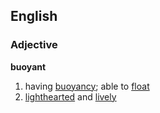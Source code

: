 ==English==
===Adjective===
'''buoyant'''
# having [[buoyancy]]; able to [[float]]
# [[lighthearted]] and [[lively]]